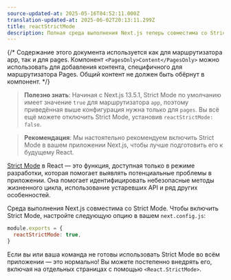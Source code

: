 ```yaml
---
source-updated-at: 2025-05-16T04:52:11.000Z
translation-updated-at: 2025-06-02T20:13:11.299Z
title: reactStrictMode
description: Полная среда выполнения Next.js теперь совместима со Strict Mode. Узнайте, как включить этот режим
---
```


{/* Содержание этого документа используется как для маршрутизатора app, так и для pages. Компонент `<PagesOnly>Content</PagesOnly>` можно использовать для добавления контента, специфичного для маршрутизатора Pages. Общий контент не должен быть обёрнут в компонент. */}

> **Полезно знать**: Начиная с Next.js 13.5.1, Strict Mode по умолчанию имеет значение `true` для маршрутизатора `app`, поэтому приведённая выше конфигурация нужна только для `pages`. Вы всё ещё можете отключить Strict Mode, установив `reactStrictMode: false`.

> **Рекомендация**: Мы настоятельно рекомендуем включить Strict Mode в вашем приложении Next.js, чтобы лучше подготовить его к будущему React.

[Strict Mode](https://react.dev/reference/react/StrictMode) в React — это функция, доступная только в режиме разработки, которая помогает выявлять потенциальные проблемы в приложении. Она помогает идентифицировать небезопасные методы жизненного цикла, использование устаревших API и ряд других особенностей.

Среда выполнения Next.js совместима со Strict Mode. Чтобы включить Strict Mode, настройте следующую опцию в вашем `next.config.js`:

```js filename="next.config.js"
module.exports = {
  reactStrictMode: true,
}
```

Если вы или ваша команда не готовы использовать Strict Mode во всём приложении — это нормально! Вы можете постепенно внедрять его, включая на отдельных страницах с помощью `<React.StrictMode>`.